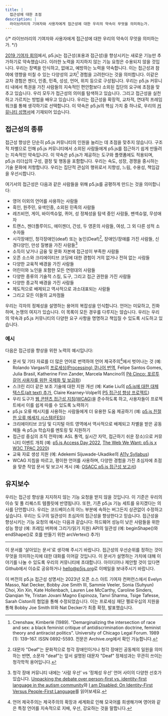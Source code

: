 ```yaml
---
title: |
  접근성에 대한 초점
description: |
  라이브러리의 기여자와 사용자에게 접근성에 대한 우리의 약속이 무엇을 의미하는가.
---
```

{/* 라이브러리의 기여자와 사용자에게 접근성에 대한 우리의 약속이 무엇을 의미하는가. */}



[2019 기여자 회의](https://p5js.org/community/contributors-conference-2019.html)에서, p5.js는 접근성(포용과 접근성)을 향상시키는 새로운 기능만 추가하기로 약속했습니다. 이러한 노력을 지지하지 않는 기능 요청은 수용되지 않을 것입니다. 우리는 장벽을 인식하고, 없애고, 예방하는 노력을 약속합니다. 이는 접근성과 참여에 영향을 미칠 수 있는 다양성의 교차[^1] 경험을 고려한다는 것을 의미합니다. 이같은 교차 경험은 젠더, 인종, 민족, 성성, 언어, 위치 등으로 구성됩니다. 우리는 p5.js 커뮤니티 내에서 특권을 가진 사람들의 지속적인 편안함보다 소외된 집단의 요구에 초점을 맞추고 있습니다. 우리 모두가 접근성의 의미를 탐색하고 있습니다. 그리고 접근성을 실천하고 가르치는 방법을 배우고 있습니다. 우리는 접근성을 확장적, 교차적, 연대적 프레임워크를 통해 생각하기로 선택합니다. 이 약속은 p5.js의 핵심 가치 중 하나로, 우리의 [커뮤니티 성명서](https://p5js.org/about/#community-statement)에 기재되어 있습니다.

## 접근성의 종류

접근성 향상은 단순히 p5.js 커뮤니티의 인원을 늘리는 데 초점을 맞추지 않습니다. 구조적 차별으로 인해 p5.js 커뮤니티에서 소외된 사람들에게 p5.js를 접근하기 쉽게 만들려는 지속적인 약속입니다. 이 약속은 p5.js가 제공하는 도구와 플랫폼에도 적용되며, p5.js 리더십의 구성, 결정 및 행동을 포함합니다. 우리는 속도, 성장, 경쟁을 중시하는 기술 문화에 저항합니다. 우리는 집단적 관심의 행위로서 지향성, 느림, 수용성, 책임감을 우선시합니다.

여기서의 접근성은 다음과 같은 사람들을 위해 p5.js를 공평하게 만드는 것을 의미합니다:

* 영어 이외의 언어를 사용하는 사람들
* 흑인, 원주민, 유색인종, 소외된 민족의 사람들
* 레즈비언, 게이, 바이섹슈얼, 퀴어, 성 정체성을 탐색 중인 사람들, 팬섹슈얼, 무성애자
* 트랜스, 젠더플루이드, 에이젠더, 간성, 두 영혼의 사람들, 여성, 그 외 다른 성적 소수자들
* 시각장애인, 청각장애인(deaf) 또는 농인(Deaf)[^2], 장애인/장애를 가진 사람들, 신경다양인, 만성 질병을 가진 사람들[^3]
* 소득이 낮거나 금융 및 문화 자본에 접근성이 부족한 사람들
* 오픈 소스와 크리에이티브 코딩에 대한 경험이 거의 없거나 전혀 없는 사람들
* 다양한 교육적 배경을 가진 사람들
* 어린이와 노인을 포함한 모든 연령대의 사람들
* 다양한 종류의 기술적 스킬, 도구, 그리고 접근 권한을 가진 사람들
* 다양한 종교적 배경을 가진 사람들
* 제도적으로 배제되고 역사적으로 과소대표되는 사람들
* 그리고 모든 이들의 교차점들

우리는 각자의 정체성을 설명하는 용어의 복잡성을 인식합니다. 언어는 미묘하고, 진화하며, 논쟁의 여지가 있습니다. 이 목록이 모든 경우를 다루지는 않습니다. 우리는 우리의 약속과 p5.js 커뮤니티의 다양한 요구 사항을 명명하고 책임질 수 있도록 시도하고 있습니다.

### 예시

다음은 접근성을 향상을 위한 노력의 예시입니다:

* 문서 및 기타 자료를 더 많은 언어로 번역하여 언어 제국주의[^4]에서 벗어나는 것 (예: Rolando Vargas의 [프로세싱(Processing) 쿠나어 번역](https://medium.com/@ProcessingOrg/culture-as-translation-processing-in-kuna-language-with-rolando-vargas-and-edinson-izquierdo-8079f14851f7/), Felipe Santos Gomes, Julia Brasil, Katherine Finn Zander, Marcela Mancino의 [Pê Cinco: 포르투갈어 사용자를 위한 국제화 및 보급화](https://medium.com/processing-foundation/translating-p5-js-into-portuguese-for-the-brazilian-community-14b969e77ab1/))
* 스크린 리더 같은 보조 기술에 대한 지원 개선 (예: Katie Liu의 [p5.js에 대한 대체 텍스트(alt text) 추가](https://medium.com/processing-foundation/adding-alt-text-e2c7684e44f8/), Claire Kearney-Volpe의 [P5 접근성 향상 프로젝트](https://medium.com/processing-foundation/p5-accessibility-115d84535fa8/))
* 우리 도구가 [웹 콘텐츠 접근성 지침(WCAG)](https://www.w3.org/TR/WCAG21/)을 준수하도록 하고, 사용자들이 프로젝트에서 이를 쉽게 따를 수 있도록 노력하기
* p5.js 오류 메시지를 사용하는 사람들에게 더 유용한 도움 제공하기 (예: [p5.js 친절한 오류 메세지 시스템(FES)](https://github.com/processing/p5.js/blob/main/contributor_docs/friendly_error_system.md))
* 크리에이티브 코딩 및 디지털 아트 영역에서 역사적으로 배제되고 차별을 받은 공동체들 속 p5.js 학습자를 멘토링 및 지원하기
* 접근성 중심의 조직 전략(예: ASL 통역, 실시간 자막, 접근하기 쉬운 장소)으로 커뮤니티 이벤트 개최 (예: [p5.js Access Day 2022](https://p5js.org/community/p5js-access-day-2022.html), [The Web We Want: p5.js x W3C TPAC 2020](https://medium.com/processing-foundation/p5-js-x-w3c-tpac-bee4c621a053/))
* 교육 자료 생성 지원 (예: Adekemi Sijuwade-Ukadike의 [A11y Syllabus](http://a11ysyllabus.site/))
* WCAG 지침을 따르고, 평이한 언어를 사용하며, 다양한 경험을 가진 초심자에 초점을 맞춘 작업 문서 및 보고서 게시 (예: [OSACC p5.js 접근성 보고서](https://github.com/processing/OSACC-p5.js-Access-Report/))

## 유지보수

우리는 접근성 향상을 지지하지 않는 기능 요청을 받지 않을 것입니다. 이 기준은 우리의 이슈 및 풀 리퀘스트 템플릿에 반영됩니다. 또한, 기존 p5.js 기능 세트를 유지겠다는 의사를 단언합니다. 우리는 코드베이스의 어느 부분에 속하는 버그든지 상관없이 수정하고 싶습니다. 우리는 도구의 일관성이 초심자의 접근성을 향상한다고 믿습니다. 접근성을 향상시키는 기능 요청의 예시는 다음과 같습니다:
하드웨어 성능이 낮은 사람들을 위한 성능 향상 (예: 프레임 버퍼에 그리기/읽기 지원)
API의 일관성 (예: beginShape()와 endShape()로 호를 만들기 위한 arcVertex() 추가)

***

이 문서를 '살아있는 문서'로 생각해 주시기 바랍니다. 접근성의 우선순위를 정하는 것이 무엇을 의미하는지에 대한 대화를 이어갈 것입니다. 이 문서가 설명하는 가치에 대해 이야기를 나눌 수 있도록 우리의 커뮤니티에 초대합니다. 아이디어나 제안할 것이 있다면 Github에서 이슈로 공유하거나 [hello@p5js.org](mailto:hello@p5js.org)로 이메일을 보내주시기 바랍니다.

이 버전의 p5.js 접근성 성명서는 2023년 오픈 소스 아트 기여자 컨퍼런스에서 Evelyn Masso, Nat Decker, Bobby Joe Smith III, Sammie Veeler, Sonia (Suhyun) Choi, Xin Xin, Kate Hollenbach, Lauren Lee McCarthy, Caroline Sinders, Qianqian Ye, Tristan Jovani Magno Espinoza, Tanvi Sharma, Tsige Tafesse, Sarah Ciston의 협업을 통해 수정되었습니다. 이는 프로세싱 재단 펠로우십의 지원을 통해 Bobby Joe Smith III와 Nat Decker가 최종 확정, 발표했습니다.

[^1]: Crenshaw, Kimberlé (1989). "Demarginalizing the intersection of race and sex: a black feminist critique of antidiscrimination doctrine, feminist theory and antiracist politics". University of Chicago Legal Forum. 1989 (1): 139–167. ISSN 0892-5593. 전문은 Archive.org에서 확인 가능합니다.

[^2]: 대문자 "Deaf"는 문화적으로 청각 장애인이거나 청각 장애인 공동체의 일원을 의미하는 반면, 소문자 "deaf"는 앞서 설명된 대문자 "Deaf" 정체성과는 무관히 쓰이는 청각학적 용어입니다.

[^3]: 청각 장애 커뮤니티 내에는 ‘사람 우선’ vs ‘정체성 우선’ 언어 사이의 다양한 선호가 있습니다.  [Unpacking the debate over person-first vs. identity-first language in the autism community](https://news.northeastern.edu/2018/07/12/unpacking-the-debate-over-person-first-vs-identity-first-language-in-the-autism-community/)와 [I am Disabled: On Identity-First Versus People-First Language](https://thebodyisnotanapology.com/magazine/i-am-disabled-on-identity-first-versus-people-first-language/)를 읽어보세요.

[^4]: 언어 제국주의는 제국주의의 확장과 세계화로 인해 모국어를 희생해가며 영어와 같은 특정 언어를 지속적으로 지배, 우선, 강요하는 것을 말합니다.
